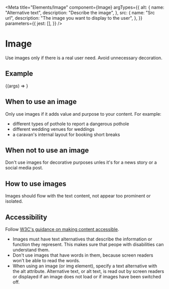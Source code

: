 
<Meta
    title="Elements/Image"
    component={Image}
    argTypes={{
        alt: {
            name: "Alternative text",
            description: "Describe the image",
        },
        src: {
            name: "Src url",
            description: "The image you want to display to the user",
        },
    }}
    parameters={{
        jest: [],
    }}
/>

# Image

Use images only if there is a real user need. Avoid unnecessary decoration.

## Example

<Canvas>
    <Story
        name="Image"
        args={{
            alt: "Autumn leaves in the woods",
            src:
                "https://images.unsplash.com/photo-1603731655293-c0b1e452b36b?ixlib=rb-1.2.1&ixid=MXwxMjA3fDB8MHxwaG90by1wYWdlfHx8fGVufDB8fHw%3D&auto=format&fit=crop&w=1500&q=80",
        }}
    >
        {(args) => <Image {...args} />}
    </Story>
</Canvas>

<ArgsTable of={Image} />

## When to use an image

Only use images if it adds value and purpose to your content. For example:

-   different types of pothole to report a dangerous pothole
-   different wedding venues for weddings
-   a caravan's internal layout for booking short breaks

## When not to use an image

Don't use images for decorative purposes unles it's for a news story or a social media post.

## How to use images

Images should flow with the text content, not appear too prominent or isolated.

## Accessibility

Follow [W3C's guidance on making content accessible](https://www.w3.org/TR/WCAG20-TECHS/H37.html).

-   Images must have text alternatives that describe the information or function they represent. This makes sure that peope with disabilities can understand them.
-   Don't use images that have words in them, because screen readers won't be able to read the words.
-   When using an image (or img element), specify a text alternative with the alt attribute. Alternative text, or alt text, is read out by screen readers or displayed if an image does not load or if images have been switched off.
